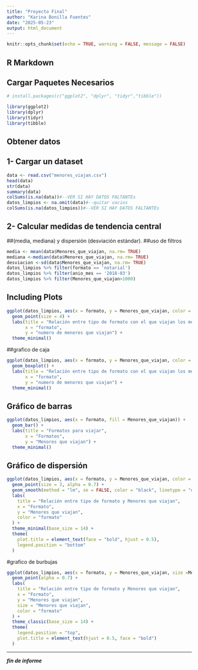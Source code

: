 ---
title: "Proyecto Final"
author: "Karina Bonilla Fuentes"
date: "2025-05-23"
output: html_document
---

```{r setup, include=FALSE}
knitr::opts_chunk$set(echo = TRUE, warning = FALSE, message = FALSE)
```

## R Markdown
## Cargar Paquetes Necesarios


```{r packages}
# install.packages(c("ggplot2", "dplyr", "tidyr","tibble"))

library(ggplot2)
library(dplyr)
library(tidyr)
library(tibble)
```

## Obtener datos
## 1-	Cargar un dataset

```{r menores_viajan}
data <- read.csv("menores_viajan.csv")
head(data)
str(data)
summary(data)
colSums(is.na(data))#--VER SI HAY DATOS FALTANTEs
datos_limpios <- na.omit(data)#--quitar vacios
colSums(is.na(datos_limpios))#--VER SI HAY DATOS FALTANTEs
```
## 2-	Calcular medidas de tendencia central
##(media, mediana) y dispersión (desviación estándar).
##uso de filtros

``` {r data}
media <- mean(data$Menores_que_viajan, na.rm= TRUE)
mediana <-median(data$Menores_que_viajan, na.rm= TRUE)
desviacion <-sd(data$Menores_que_viajan, na.rm= TRUE)
datos_limpios %>% filter(formato == 'notarial')
datos_limpios %>% filter(anio_mes == '2018-03')
datos_limpios %>% filter(Menores_que_viajan>1000)
```

## Including Plots
```{r grafico_dispersion}
ggplot(datos_limpios, aes(x = formato, y = Menores_que_viajan, color = formato)) +
  geom_point(size = 4) +
  labs(title = "Relación entre tipo de formato con el que viajan los menores",
       x = "formato",
       y = "numero de menores que viajan") +
  theme_minimal()
```

##grafico de caja
```{r grafico_caja}
ggplot(datos_limpios, aes(x = formato, y = Menores_que_viajan, color = formato)) +
  geom_boxplot() +
  labs(title = "Relación entre tipo de formato con el que viajan los menores",
       x = "formato",
       y = "numero de menores que viajan") +
  theme_minimal()
```

## Gráfico de barras
```{r grafico_barras}
ggplot(datos_limpios, aes(x = formato, fill = Menores_que_viajan)) +
  geom_bar() +
  labs(title = "Formatos para viajar",
       x = "Formatos",
       y = "Menores que viajan") +
  theme_minimal()
```

## Gráfico de dispersión 
```{r grafico_dispersion_2}
ggplot(datos_limpios, aes(x = formato, y = Menores_que_viajan, color = formato)) +
  geom_point(size = 3, alpha = 0.7) +
  geom_smooth(method = "lm", se = FALSE, color = "black", linetype = "dashed") +
  labs(
    title = "Relación entre tipo de formato y Menores que viajan",
    x = "Formato",
    y = "Menores que viajan",
    color = "formato"
  ) +
  theme_minimal(base_size = 14) +
  theme(
    plot.title = element_text(face = "bold", hjust = 0.5),
    legend.position = "bottom"
  )
```
#grafico de burbujas
```{r grafico_burbujas}
ggplot(datos_limpios, aes(x = formato, y = Menores_que_viajan, size =Menores_que_viajan, color = formato)) +
  geom_point(alpha = 0.7) +
  labs(
    title = "Relación entre tipo de formato y Menores que viajan",
    x = "Formato",
    y = "Menores que viajan",
    size = "Menores que viajan",
    color = "formato"
  ) +
  theme_classic(base_size = 14) +
  theme(
    legend.position = "top",
    plot.title = element_text(hjust = 0.5, face = "bold")
  )
```

---

***fin de informe***
